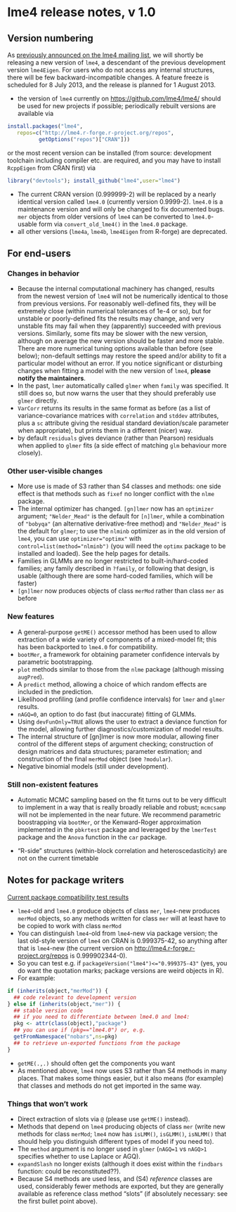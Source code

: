 # lme4 release notes, v 1.0

## Version numbering

As [previously announced on the lme4 mailing list][announce], we will shortly be releasing a new version of `lme4`, a descendant of the previous development version `lme4Eigen`. For users who do not access any internal structures, there will be few backward-incompatible changes. A feature freeze is scheduled for 8 July 2013, and the release is planned for 1 August 2013.

[announce]: https://stat.ethz.ch/pipermail/r-sig-mixed-models/2012q1/014811.html

* the version of `lme4` currently on [https://github.com/lme4/lme4/](github) should be used for new projects if possible; periodically rebuilt versions are available via
```r
install.packages("lme4",
   repos=c("http://lme4.r-forge.r-project.org/repos",
          getOptions("repos")["CRAN"]))
```
or the most recent version can be installed (from source: development toolchain including compiler etc. are required, and you may have to install `RcppEigen` from CRAN first) via 
```r
library("devtools"); install_github("lme4",user="lme4")
```
* The current CRAN version (0.999999-2) will be replaced by a nearly identical version called `lme4.0` (currently version 0.9999-2).  `lme4.0` is a maintenance version and will only be changed to fix documented bugs. `mer` objects from older versions of `lme4` can be converted to `lme4.0`-usable form via `convert_old_lme4()` in the `lme4.0` package.
* all other versions (`lme4a`, `lme4b`, `lme4Eigen` from R-forge) are deprecated.

## For end-users

### Changes in behavior
* Because the internal computational machinery has changed, results from the newest version of `lme4` will not be numerically identical to those from previous versions.  For reasonably well-defined fits, they will be extremely close (within numerical tolerances of 1e-4 or so), but for unstable or poorly-defined fits the results may change, and very unstable fits may fail when they (apparently) succeeded with previous versions. Similarly, some fits may be slower with the new version, although on average the new version should be faster and more stable. There are more numerical tuning options available than before (see below); non-default settings may restore the speed and/or ability to fit a particular model without an error. If you notice significant or disturbing changes when fitting a model with the new version of `lme4`, **please notify the maintainers**.
* In the past, `lmer` automatically called `glmer` when `family` was specified. It still does so, but now warns the user that they should preferably use `glmer` directly.
* `VarCorr` returns its results in the same format as before (as a list of variance-covariance matrices with `correlation` and `stddev` attributes, plus a `sc` attribute giving the residual standard deviation/scale parameter when appropriate), but prints them in a different (nicer) way.
* by default `residuals` gives deviance (rather than Pearson) residuals when applied to `glmer` fits (a side effect of matching `glm` behaviour more closely).

### Other user-visible changes
* More use is made of S3 rather than S4 classes and methods: one side effect is that methods such as `fixef` no longer conflict with the `nlme` package.
* The internal optimizer has changed. `[gn]lmer` now has an `optimizer` argument; `"Nelder_Mead"` is the default for `[n]lmer`, while a combination of `"bobyqa"` (an alternative derivative-free method) and `"Nelder_Mead"` is the default for `glmer`; to use the `nlminb` optimizer as in the old version of `lme4`, you can use `optimizer="optimx"` with `control=list(method="nlminb")` (you will need the `optimx` package to be installed and loaded). See the help pages for details.
* Families in GLMMs are no longer restricted to built-in/hard-coded families; any family described in `?family`, or following that design, is usable (although there are some hard-coded families, which will be faster)
* `[gn]lmer` now produces objects of class `merMod` rather than class `mer` as before

### New features
* A general-purpose `getME()` accessor method has been used to allow extraction of a wide variety of components of a mixed-model fit; this has been backported to `lme4.0` for compatibility.
* `bootMer`, a framework for obtaining parameter confidence intervals by parametric bootstrapping.
* `plot` methods similar to those from the `nlme` package (although missing `augPred`).
* A `predict` method, allowing a choice of which random effects are included in the prediction.
* Likelihood profiling (and profile confidence intervals) for `lmer` and `glmer` results.
* `nAGQ=0`, an option to do fast (but inaccurate) fitting of GLMMs.
* Using `devFunOnly=TRUE` allows the user to extract a deviance function for the model, allowing further diagnostics/customization of model results.
* The internal structure of [gn]lmer is now more modular, allowing finer control of the different steps of argument checking; construction of design matrices and data structures; parameter estimation; and construction of the final `merMod` object (see `?modular`).
* Negative binomial models (still under development).

### Still non-existent features
* Automatic MCMC sampling based on the fit turns out to be very difficult to implement in a way that is really broadly reliable and robust; `mcmcsamp` will not be implemented in the near future. We recommend parametric boostrapping via `bootMer`, or the Kenward-Roger 
approximation implemented in the `pbkrtest` package and leveraged by the `lmerTest` package and the `Anova` function in the `car` package.

* "R-side" structures (within-block correlation and heteroscedasticity) are not on the current timetable

## Notes for package writers

[Current package compatibility test results][pkgtest]

[pkgtest]: http://htmlpreview.github.io/?https://github.com/lme4/lme4/blob/master/misc/pkgtests/lme4_compat_report.html

* `lme4`-old and `lme4.0` produce objects of class `mer`, `lme4`-new produces `merMod` objects, so any methods written for class `mer` will at least have to be copied to work with class `merMod`
* You can distinguish `lme4`-old from `lme4`-new via package version; the last old-style version of `lme4` on CRAN is 0.999375-42, so anything after that is `lme4`-new (the current version on <http://lme4.r-forge.r-project.org/repos> is 0.999902344-0).
* So you can test e.g. if `packageVersion("lme4")<="0.999375-43"` (yes, you do want the quotation marks; package versions are weird objects in R).
* For example:
```r
if (inherits(object,"merMod")) {
  ## code relevant to development version
} else if (inherits(object,"mer")) {
  ## stable version code
  ## if you need to differentiate between lme4.0 and lme4:
  pkg <- attr(class(object),"package")
  ## you can use if (pkg=="lme4.0") or, e.g.
  getFromNamespace("nobars",ns=pkg)
  ## to retrieve un-exported functions from the package
}
```
* `getME(.,.)` should often get the components you want
* As mentioned above, `lme4` now uses S3 rather than S4 methods in many places. That makes some things easier, but it also means (for example) that classes and methods do not get imported in the same way.

### Things that won't work

* Direct extraction of slots via `@` (please use `getME()` instead).
* Methods that depend on `lme4` producing objects of class `mer` (write new methods for class `merMod`; `lme4` now has `isLMM()`, `isGLMM()`, `isNLMM()` that should help you distinguish different types of model if you need to).
* The `method` argument is no longer used in `glmer` (`nAGQ=1` vs `nAGQ>1` specifies whether to use Laplace or AGQ).
* `expandSlash` no longer exists (although it does exist within the `findbars` function: could be reconstituted??).
* Because S4 methods are used less, and (S4) *reference* classes are used, considerably fewer methods are exported, but they are generally available as reference class method "slots" (if absolutely necessary: see the first bullet point above).
